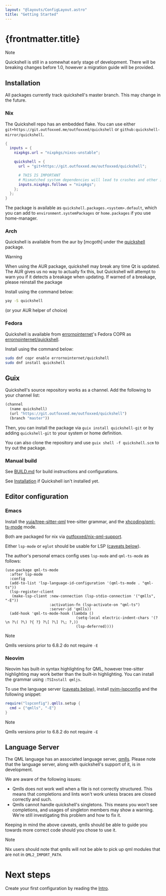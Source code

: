 ```yaml
---
layout: "@layouts/ConfigLayout.astro"
title: "Getting Started"
---
```

# {frontmatter.title}
> [!NOTE]
> Quickshell is still in a somewhat early stage of development.
> There will be breaking changes before 1.0, however a migration guide will be provided.

## Installation

All packages currently track quickshell's master branch. This may change in the future.

### Nix
The Quickshell repo has an embedded flake.
You can use either `git+https://git.outfoxxed.me/outfoxxed/quickshell`
or `github:quickshell-mirror/quickshell`.

```nix
{
  inputs = {
    nixpkgs.url = "nixpkgs/nixos-unstable";

    quickshell = {
      url = "git+https://git.outfoxxed.me/outfoxxed/quickshell";

      # THIS IS IMPORTANT
      # Mismatched system dependencies will lead to crashes and other issues.
      inputs.nixpkgs.follows = "nixpkgs";
    };
  };
}
```

The package is available as `quickshell.packages.<system>.default`, which you can add to
`environment.systemPackages` or `home.packages` if you use home-manager.

### Arch
Quickshell is available from the aur by [mcgoth] under
the [quickshell](https://aur.archlinux.org/packages/quickshell) package.

> [!WARNING]
> When using the AUR package, quickshell may break any time Qt is updated.
> The AUR gives us no way to actually fix this, but Quickshell will attempt to
> warn you if it detects a breakage when updating. If warned of a breakage,
> please reinstall the package

Install using the command below:
```sh
yay -S quickshell
```
(or your AUR helper of choice)

### Fedora
Quickshell is available from [errornointernet](https://github.com/errornointernet/)'s
Fedora COPR as [errornointernet/quickshell](https://copr.fedorainfracloud.org/coprs/errornointernet/quickshell).

Install using the command below:
```sh
sudo dnf copr enable errornointernet/quickshell
sudo dnf install quickshell
```

## Guix
Quickshell's source repository works as a channel. Add the following to your channel list:

```scheme
(channel
  (name quickshell)
  (url "https://git.outfoxxed.me/outfoxxed/quickshell")
  (branch "master"))
```

Then, you can install the package via `guix install quickshell-git` or by adding `quickshell-git` to your system or home definition.

You can also clone the repository and use `guix shell -f quickshell.scm` to try out the package.

### Manual build
See [BUILD.md](https://git.outfoxxed.me/quickshell/quickshell/src/branch/master/BUILD.md)
for build instructions and configurations.

See [Installation](./installation) if Quickshell isn't installed yet.

## Editor configuration
### Emacs
Install the [yuja/tree-sitter-qml](https://github.com/yuja/tree-sitter-qmljs) tree-sitter grammar,
and the [xhcoding/qml-ts-mode](https://github.com/xhcoding/qml-ts-mode) mode.

Both are packaged for nix via [outfoxxed/nix-qml-support](https://git.outfoxxed.me/outfoxxed/nix-qml-support).

Either `lsp-mode` or `eglot` should be usable for LSP ([caveats below](#language-server)).

The author's personal emacs config uses `lsp-mode` and `qml-ts-mode` as follows:
```elisp
(use-package qml-ts-mode
  :after lsp-mode
  :config
  (add-to-list 'lsp-language-id-configuration '(qml-ts-mode . "qml-ts"))
  (lsp-register-client
   (make-lsp-client :new-connection (lsp-stdio-connection '("qmlls", "-E"))
                    :activation-fn (lsp-activate-on "qml-ts")
                    :server-id 'qmlls))
  (add-hook 'qml-ts-mode-hook (lambda ()
                                (setq-local electric-indent-chars '(?\n ?\( ?\) ?{ ?} ?\[ ?\] ?\; ?,))
                                (lsp-deferred))))
```

> [!NOTE]
> Qmlls versions prior to 6.8.2 do not require `-E`

### Neovim
Neovim has built-in syntax highlighting for QML, however tree-sitter highlighting
may work better than the built-in highlighting. You can install the grammar
using `:TSInstall qmljs`.

To use the language server ([caveats below](#language-server)),
install [nvim-lspconfig](https://github.com/neovim/nvim-lspconfig)
and the following snippet:

```lua
require("lspconfig").qmlls.setup {
  cmd = {"qmlls", "-E"}
}
```

> [!NOTE]
> Qmlls versions prior to 6.8.2 do not require `-E`

## Language Server
The QML language has an associated language server,
[qmlls](https://doc.qt.io/qt-6/qtqml-tooling-qmlls.html). 
Please note that the language server, along with quickshell's support of it,
is in development.

We are aware of the following issues:
- Qmlls does not work well when a file is not correctly structured.
  This means that completions and lints won't work unless braces are closed
  correctly and such.
- Qmlls cannot handle quickshell's singletons. This means you won't see
  completions, and usages of singleton members may show a warning.
  We're still investigating this problem and how to fix it.

Keeping in mind the above caveats, qmlls should be able to guide you towards
more correct code should you chose to use it.

> [!NOTE]
> Nix users should note that qmlls will not be able to pick up qml modules
> that are not in `QML2_IMPORT_PATH`.

# Next steps

Create your first configuration by reading the [Intro](/docs/configuration/intro).
